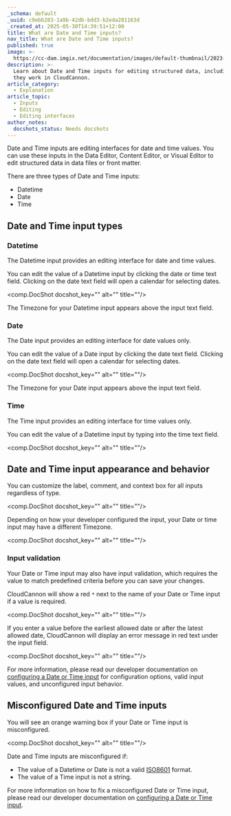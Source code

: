 ```yaml
---
_schema: default
_uuid: c9ebb283-1a9b-42db-bdd3-b2eda281163d
_created_at: 2025-05-30T14:39:51+12:00
title: What are Date and Time inputs?
nav_title: What are Date and Time inputs?
published: true
image: >-
  https://cc-dam.imgix.net/documentation/images/default-thumbnail/2023-Q4/CloudCannon-Documentation-Thumbnail.png
description: >-
  Learn about Date and Time inputs for editing structured data, including how
  they work in CloudCannon.
article_category:
  - Explanation
article_topic:
  - Inputs
  - Editing
  - Editing interfaces
author_notes:
  docshots_status: Needs docshots
---
```

Date and Time inputs are editing interfaces for date and time values. You can use these inputs in the Data Editor, Content Editor, or Visual Editor to edit structured data in data files or front matter.

There are three types of Date and Time inputs:

* Datetime
* Date
* Time

## Date and Time input types

### Datetime

The Datetime input provides an editing interface for date and time values.

You can edit the value of a Datetime input by clicking the date or time text field. Clicking on the date text field will open a calendar for selecting dates.

<comp.DocShot docshot_key="" alt="" title=""/>

The Timezone for your Datetime input appears above the input text field.

### Date

The Date input provides an editing interface for date values only.

You can edit the value of a Date input by clicking the date text field. Clicking on the date text field will open a calendar for selecting dates.

<comp.DocShot docshot_key="" alt="" title=""/>

The Timezone for your Date input appears above the input text field.

### Time

The Time input provides an editing interface for time values only.

You can edit the value of a Datetime input by typing into the time text field.

<comp.DocShot docshot_key="" alt="" title=""/>

## Date and Time input appearance and behavior

You can customize the label, comment, and context box for all inputs regardless of type.

<comp.DocShot docshot_key="" alt="" title=""/>

Depending on how your developer configured the input, your Date or time input may have a different Timezone.

<comp.DocShot docshot_key="" alt="" title=""/>

### Input validation

Your Date or Time input may also have input validation, which requires the value to match predefined criteria before you can save your changes.

CloudCannon will show a red `*` next to the name of your Date or Time input if a value is required.

<comp.DocShot docshot_key="" alt="" title=""/>

If you enter a value before the earliest allowed date or after the latest allowed date, CloudCannon will display an error message in red text under the input field.

<comp.DocShot docshot_key="" alt="" title=""/>

For more information, please read our developer documentation on [configuring a Date or Time input](/documentation/articles/configure-a-date-or-time-input/) for configuration options, valid input values, and unconfigured input behavior.

## Misconfigured Date and Time inputs

You will see an orange warning box if your Date or Time input is misconfigured.

<comp.DocShot docshot_key="" alt="" title=""/>

Date and Time inputs are misconfigured if:

* The value of a Datetime or Date is not a valid <a href="https://www.iso.org/iso-8601-date-and-time-format.html" target="_blank" rel="noopener">ISO8601</a> format.
* The value of a Time input is not a string.

For more information on how to fix a misconfigured Date or Time input, please read our developer documentation on [configuring a Date or Time input](/documentation/articles/configure-a-date-or-time-input/).